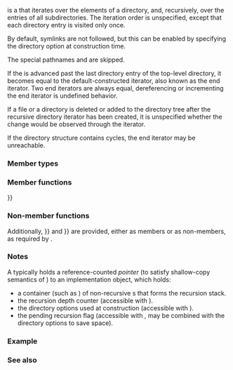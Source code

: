 {{cpp/experimental/fs/title|recursive_directory_iterator}}
{{cpp/experimental/fs/recursive_directory_iterator/navbar}}
{{fmbox|class=noprint|style=font-size: 0.8em|text='''Merged into ISO C++''' The functionality described on this page was merged into the mainline ISO C++ standard as of 3/2016; see [[cpp/filesystem/recursive_directory_iterator|std::filesystem::recursive_directory_iterator]] {{mark since c++17}}}}
{{dcl begin}}
{{dcl header|experimental/filesystem}}
{{dcl|since=fs_ts|1=
class recursive_directory_iterator;
}}
{{dcl end}}

{{tt|recursive_directory_iterator}} is a {{named req|InputIterator}} that iterates over the {{ltt|cpp/experimental/fs/directory_entry|directory_entry}} elements of a directory, and, recursively, over the entries of all subdirectories. The iteration order is unspecified, except that each directory entry is visited only once.

By default, symlinks are not followed, but this can be enabled by specifying the directory option {{ltt|cpp/experimental/fs/directory_options|follow_directory_symlink}} at construction time.

The special pathnames {{spar|dot}} and {{spar|dot-dot}} are skipped.

If the {{tt|recursive_directory_iterator}} is advanced past the last directory entry of the top-level directory, it becomes equal to the default-constructed iterator, also known as the end iterator. Two end iterators are always equal, dereferencing or incrementing the end iterator is undefined behavior.

If a file or a directory is deleted or added to the directory tree after the recursive directory iterator has been created, it is unspecified whether the change would be observed through the iterator.

If the directory structure contains cycles, the end iterator may be unreachable.

===Member types===
{{dsc begin}}
{{dsc hitem|Member type|Definition}}
{{dsc|{{tt|value_type}}|{{tt|filesystem::directory_entry}}}}
{{dsc|{{tt|difference_type}}|{{tt|std::ptrdiff_t}}}}
{{dsc|{{tt|pointer}}|{{tt|const filesystem::directory_entry*}}}}
{{dsc|{{tt|reference}}|{{tt|const filesystem::directory_entry&amp;}}}}
{{dsc|{{tt|iterator_category}}|{{tt|std::input_iterator_tag}}}}
{{dsc end}}

===Member functions===
{{dsc begin}}
{{dsc inc|cpp/experimental/fs/recursive_directory_iterator/dsc constructor}}
{{dsc inc|cpp/experimental/fs/recursive_directory_iterator/dsc destructor}}

{{dsc h2|Observers}}
{{dsc inc|cpp/experimental/fs/recursive_directory_iterator/dsc operator*}}
{{dsc inc|cpp/experimental/fs/recursive_directory_iterator/dsc options}}
{{dsc inc|cpp/experimental/fs/recursive_directory_iterator/dsc depth}}
{{dsc inc|cpp/experimental/fs/recursive_directory_iterator/dsc recursion_pending}}

{{dsc h2|Modifiers}}
{{dsc inc|cpp/experimental/fs/recursive_directory_iterator/dsc operator{{=}}}}
{{dsc inc|cpp/experimental/fs/recursive_directory_iterator/dsc increment}}
{{dsc inc|cpp/experimental/fs/recursive_directory_iterator/dsc pop}}
{{dsc inc|cpp/experimental/fs/recursive_directory_iterator/dsc disable_recursion_pending}}
{{dsc end}}

===Non-member functions===
{{dsc begin}}
{{dsc inc|cpp/experimental/fs/recursive_directory_iterator/dsc begin}}
{{dsc end}}

Additionally, {{tt|operator{{==}}}} and {{tt|operator!{{=}}}} are provided, either as members or as non-members, as required by {{named req|InputIterator}}.

===Notes===
A {{tt|recursive_directory_iterator}} typically holds a reference-counted ''pointer'' (to satisfy shallow-copy semantics of {{named req|InputIterator}}) to an implementation object, which holds:
* a container (such as {{lc|std::vector}}) of non-recursive {{ltt|cpp/experimental/fs/directory_iterator|directory_iterator}}s that forms the recursion stack.
* the recursion depth counter (accessible with {{ltt|cpp/experimental/fs/recursive_directory_iterator/depth|depth()}}).
* the directory options used at construction (accessible with {{ltt|cpp/experimental/fs/recursive_directory_iterator/options|options()}}).
* the pending recursion flag (accessible with {{ltt|cpp/experimental/fs/recursive_directory_iterator/recursion_pending|recursion_pending()}}, may be combined with the directory options to save space).

===Example===
{{example|code=
#include &lt;experimental/filesystem&gt;
#include &lt;fstream&gt;
#include &lt;iostream&gt;
namespace fs = std::experimental::filesystem;

int main()
{
    fs::create_directories("sandbox/a/b");
    std::ofstream("sandbox/file1.txt");
    fs::create_symlink("a", "sandbox/syma");
    for (const fs::directory_entry&amp; entry : fs::recursive_directory_iterator("sandbox"))
        std::cout &lt;&lt; entry &lt;&lt; '\n';
    fs::remove_all("sandbox");
}
|p=true
|output=
"sandbox/a"
"sandbox/a/b"
"sandbox/file1.txt"
"sandbox/syma"
}}

===See also===
{{dsc begin}}
{{dsc inc|cpp/experimental/fs/dsc directory_iterator}}
{{dsc inc|cpp/experimental/fs/dsc directory_entry}}
{{dsc inc|cpp/experimental/fs/dsc directory_options}}
{{dsc end}}